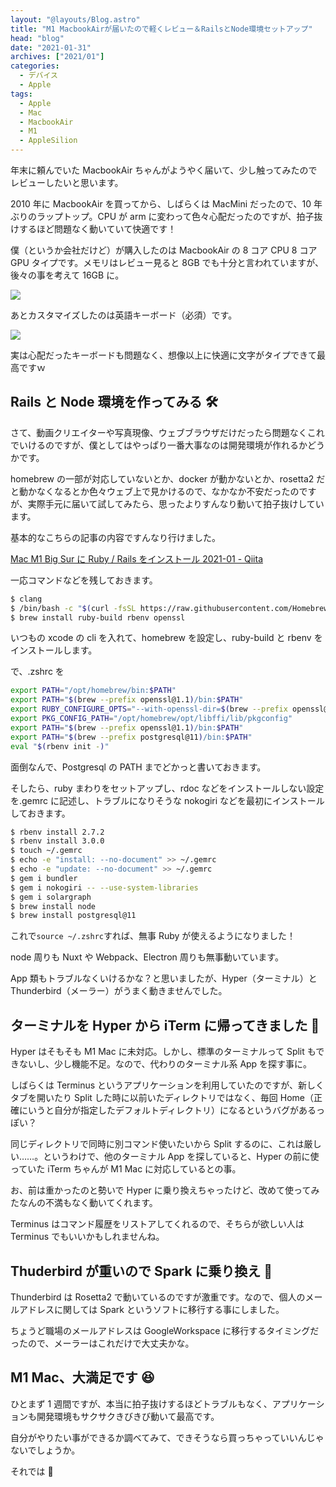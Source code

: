 ```yaml
---
layout: "@layouts/Blog.astro"
title: "M1 MacbookAirが届いたので軽くレビュー＆RailsとNode環境セットアップ"
head: "blog"
date: "2021-01-31"
archives: ["2021/01"]
categories:
  - デバイス
  - Apple
tags:
  - Apple
  - Mac
  - MacbookAir
  - M1
  - AppleSilion
---
```



年末に頼んでいた MacbookAir ちゃんがようやく届いて、少し触ってみたのでレビューしたいと思います。

2010 年に MacbookAir を買ってから、しばらくは MacMini だったので、10 年ぶりのラップトップ。CPU が arm に変わって色々心配だったのですが、拍子抜けするほど問題なく動いていて快適です！

僕（というか会社だけど）が購入したのは MacbookAir の 8 コア CPU 8 コア GPU タイプです。メモリはレビュー見ると 8GB でも十分と言われていますが、後々の事を考えて 16GB に。

<img src={macbookairShopPage} />

あとカスタマイズしたのは英語キーボード（必須）です。

<img src={macbookairWakeUp} />

実は心配だったキーボードも問題なく、想像以上に快適に文字がタイプできて最高ですｗ

## Rails と Node 環境を作ってみる 🛠

さて、動画クリエイターや写真現像、ウェブブラウザだけだったら問題なくこれでいけるのですが、僕としてはやっぱり一番大事なのは開発環境が作れるかどうかです。

homebrew の一部が対応していないとか、docker が動かないとか、rosetta2 だと動かなくなるとか色々ウェブ上で見かけるので、なかなか不安だったのですが、実際手元に届いて試してみたら、思ったよりすんなり動いて拍子抜けしています。

基本的なこちらの記事の内容ですんなり行けました。

[Mac M1 Big Sur に Ruby / Rails をインストール 2021-01 - Qiita](https://qiita.com/kazutosato/items/6dea35e97f39d8d13e83)

一応コマンドなどを残しておきます。

```sh
$ clang
$ /bin/bash -c "$(curl -fsSL https://raw.githubusercontent.com/Homebrew/install/HEAD/install.sh)"
$ brew install ruby-build rbenv openssl
```

いつもの xcode の cli を入れて、homebrew を設定し、ruby-build と rbenv をインストールします。

で、.zshrc を

```bash
export PATH="/opt/homebrew/bin:$PATH"
export PATH="$(brew --prefix openssl@1.1)/bin:$PATH"
export RUBY_CONFIGURE_OPTS="--with-openssl-dir=$(brew --prefix openssl@1.1)"
export PKG_CONFIG_PATH="/opt/homebrew/opt/libffi/lib/pkgconfig"
export PATH="$(brew --prefix openssl@1.1)/bin:$PATH"
export PATH="$(brew --prefix postgresql@11)/bin:$PATH"
eval "$(rbenv init -)"
```

面倒なんで、Postgresql の PATH までどかっと書いておきます。

そしたら、ruby まわりをセットアップし、rdoc などをインストールしない設定を.gemrc に記述し、トラブルになりそうな nokogiri などを最初にインストールしておきます。

```sh
$ rbenv install 2.7.2
$ rbenv install 3.0.0
$ touch ~/.gemrc
$ echo -e "install: --no-document" >> ~/.gemrc
$ echo -e "update: --no-document" >> ~/.gemrc
$ gem i bundler
$ gem i nokogiri -- --use-system-libraries
$ gem i solargraph
$ brew install node
$ brew install postgresql@11
```

これで`source ~/.zshrc`すれば、無事 Ruby が使えるようになりました！

node 周りも Nuxt や Webpack、Electron 周りも無事動いています。

App 類もトラブルなくいけるかな？と思いましたが、Hyper（ターミナル）と Thunderbird（メーラー）がうまく動きませんでした。

## ターミナルを Hyper から iTerm に帰ってきました 🙌

Hyper はそもそも M1 Mac に未対応。しかし、標準のターミナルって Split もできないし、少し機能不足。なので、代わりのターミナル系 App を探す事に。

しばらくは Terminus というアプリケーションを利用していたのですが、新しくタブを開いたり Split した時に以前いたディレクトリではなく、毎回 Home（正確にいうと自分が指定したデフォルトディレクトリ）になるというバグがあるっぽい？

同じディレクトリで同時に別コマンド使いたいから Split するのに、これは厳しい……。というわけで、他のターミナル App を探していると、Hyper の前に使っていた iTerm ちゃんが M1 Mac に対応しているとの事。

お、前は重かったのと勢いで Hyper に乗り換えちゃったけど、改めて使ってみたなんの不満もなく動いてくれます。

Terminus はコマンド履歴をリストアしてくれるので、そちらが欲しい人は Terminus でもいいかもしれませんね。

## Thuderbird が重いので Spark に乗り換え 📮

Thunderbird は Rosetta2 で動いているのですが激重です。なので、個人のメールアドレスに関しては Spark というソフトに移行する事にしました。

ちょうど職場のメールアドレスは GoogleWorkspace に移行するタイミングだったので、メーラーはこれだけで大丈夫かな。

## M1 Mac、大満足です 😆

ひとまず 1 週間ですが、本当に拍子抜けするほどトラブルもなく、アプリケーションも開発環境もサクサクきびきび動いて最高です。

自分がやりたい事ができるか調べてみて、できそうなら買っちゃっていいんじゃないでしょうか。

それでは 🤟
